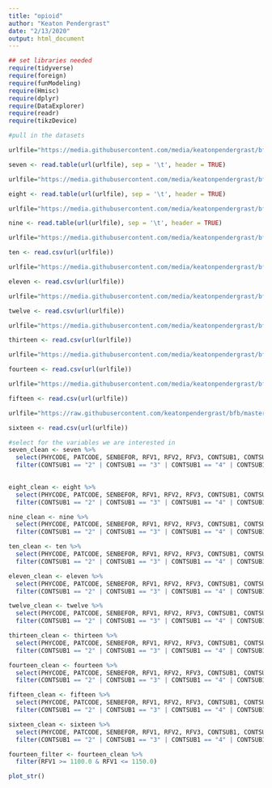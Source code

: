 ```yaml
---
title: "opioid"
author: "Keaton Pendergrast"
date: "2/13/2020"
output: html_document
---
```


```r
## set libraries needed
require(tidyverse)
require(foreign)
require(funModeling)
require(Hmisc)
require(dplyr)
require(DataExplorer)
require(readr)
require(tikzDevice)
```

```r
#pull in the datasets

urlfile="https://media.githubusercontent.com/media/keatonpendergrast/bfb/master/2007.tsv"

seven <- read.table(url(urlfile), sep = '\t', header = TRUE)

urlfile="https://media.githubusercontent.com/media/keatonpendergrast/bfb/master/2008.tsv"

eight <- read.table(url(urlfile), sep = '\t', header = TRUE)

urlfile="https://media.githubusercontent.com/media/keatonpendergrast/bfb/master/2009.tsv"

nine <- read.table(url(urlfile), sep = '\t', header = TRUE)

urlfile="https://media.githubusercontent.com/media/keatonpendergrast/bfb/master/2010.csv"

ten <- read.csv(url(urlfile))

urlfile="https://media.githubusercontent.com/media/keatonpendergrast/bfb/master/2011.csv"

eleven <- read.csv(url(urlfile))

urlfile="https://media.githubusercontent.com/media/keatonpendergrast/bfb/master/2012.csv"

twelve <- read.csv(url(urlfile))

urlfile="https://media.githubusercontent.com/media/keatonpendergrast/bfb/master/2013.csv"

thirteen <- read.csv(url(urlfile))

urlfile="https://media.githubusercontent.com/media/keatonpendergrast/bfb/master/2014.csv"

fourteen <- read.csv(url(urlfile))

urlfile="https://media.githubusercontent.com/media/keatonpendergrast/bfb/master/2015.csv"

fifteen <- read.csv(url(urlfile))

urlfile="https://raw.githubusercontent.com/keatonpendergrast/bfb/master/2016.csv"

sixteen <- read.csv(url(urlfile))
```

```r
#select for the variables we are interested in
seven_clean <- seven %>%
  select(PHYCODE, PATCODE, SENBEFOR, RFV1, RFV2, RFV3, CONTSUB1, CONTSUB2, CONTSUB3, CONTSUB4, CONTSUB5, CONTSUB6, CONTSUB7, CONTSUB8, MED1, MED2, MED3, MED4, MED5, MED6, MED7, MED8, NCMED1, NCMED2, NCMED3, NCMED4, NCMED5, NCMED6, NCMED7, NCMED8) %>%
  filter(CONTSUB1 == "2" | CONTSUB1 == "3" | CONTSUB1 == "4" | CONTSUB1 == "5" | CONTSUB1 == "8" | CONTSUB2 == "2" | CONTSUB2 == "3" | CONTSUB2 == "4" | CONTSUB2 == "5" | CONTSUB2 == "8" | CONTSUB3 == "2" | CONTSUB3 == "3" | CONTSUB3 == "4" | CONTSUB3 == "5" | CONTSUB3 == "8" | CONTSUB4 == "2" | CONTSUB4 == "3" | CONTSUB4 == "4" | CONTSUB4 == "5" | CONTSUB4 == "8" | CONTSUB5 == "2" | CONTSUB5 == "3" | CONTSUB5 == "4" | CONTSUB5 == "5" | CONTSUB5 == "8" | CONTSUB6 == "2" | CONTSUB6 == "3" | CONTSUB6 == "4" | CONTSUB6 == "5" | CONTSUB6 == "8" | CONTSUB7 == "2" | CONTSUB7 == "3" | CONTSUB7 == "4" | CONTSUB7 == "5" | CONTSUB7 == "8" | CONTSUB8 == "2" | CONTSUB8 == "3" | CONTSUB8 == "4" | CONTSUB8 == "5" | CONTSUB8 == "8")
  

eight_clean <- eight %>%
  select(PHYCODE, PATCODE, SENBEFOR, RFV1, RFV2, RFV3, CONTSUB1, CONTSUB2, CONTSUB3, CONTSUB4, CONTSUB5, CONTSUB6, CONTSUB7, CONTSUB8, MED1, MED2, MED3, MED4, MED5, MED6, MED7, MED8, NCMED1, NCMED2, NCMED3, NCMED4, NCMED5, NCMED6, NCMED7, NCMED8) %>%
  filter(CONTSUB1 == "2" | CONTSUB1 == "3" | CONTSUB1 == "4" | CONTSUB1 == "5" | CONTSUB1 == "8" | CONTSUB2 == "2" | CONTSUB2 == "3" | CONTSUB2 == "4" | CONTSUB2 == "5" | CONTSUB2 == "8" | CONTSUB3 == "2" | CONTSUB3 == "3" | CONTSUB3 == "4" | CONTSUB3 == "5" | CONTSUB3 == "8" | CONTSUB4 == "2" | CONTSUB4 == "3" | CONTSUB4 == "4" | CONTSUB4 == "5" | CONTSUB4 == "8" | CONTSUB5 == "2" | CONTSUB5 == "3" | CONTSUB5 == "4" | CONTSUB5 == "5" | CONTSUB5 == "8" | CONTSUB6 == "2" | CONTSUB6 == "3" | CONTSUB6 == "4" | CONTSUB6 == "5" | CONTSUB6 == "8" | CONTSUB7 == "2" | CONTSUB7 == "3" | CONTSUB7 == "4" | CONTSUB7 == "5" | CONTSUB7 == "8" | CONTSUB8 == "2" | CONTSUB8 == "3" | CONTSUB8 == "4" | CONTSUB8 == "5" | CONTSUB8 == "8")

nine_clean <- nine %>%
  select(PHYCODE, PATCODE, SENBEFOR, RFV1, RFV2, RFV3, CONTSUB1, CONTSUB2, CONTSUB3, CONTSUB4, CONTSUB5, CONTSUB6, CONTSUB7, CONTSUB8, MED1, MED2, MED3, MED4, MED5, MED6, MED7, MED8, NCMED1, NCMED2, NCMED3, NCMED4, NCMED5, NCMED6, NCMED7, NCMED8) %>%
  filter(CONTSUB1 == "2" | CONTSUB1 == "3" | CONTSUB1 == "4" | CONTSUB1 == "5" | CONTSUB1 == "8" | CONTSUB2 == "2" | CONTSUB2 == "3" | CONTSUB2 == "4" | CONTSUB2 == "5" | CONTSUB2 == "8" | CONTSUB3 == "2" | CONTSUB3 == "3" | CONTSUB3 == "4" | CONTSUB3 == "5" | CONTSUB3 == "8" | CONTSUB4 == "2" | CONTSUB4 == "3" | CONTSUB4 == "4" | CONTSUB4 == "5" | CONTSUB4 == "8" | CONTSUB5 == "2" | CONTSUB5 == "3" | CONTSUB5 == "4" | CONTSUB5 == "5" | CONTSUB5 == "8" | CONTSUB6 == "2" | CONTSUB6 == "3" | CONTSUB6 == "4" | CONTSUB6 == "5" | CONTSUB6 == "8" | CONTSUB7 == "2" | CONTSUB7 == "3" | CONTSUB7 == "4" | CONTSUB7 == "5" | CONTSUB7 == "8" | CONTSUB8 == "2" | CONTSUB8 == "3" | CONTSUB8 == "4" | CONTSUB8 == "5" | CONTSUB8 == "8")

ten_clean <- ten %>%
  select(PHYCODE, PATCODE, SENBEFOR, RFV1, RFV2, RFV3, CONTSUB1, CONTSUB2, CONTSUB3, CONTSUB4, CONTSUB5, CONTSUB6, CONTSUB7, CONTSUB8, MED1, MED2, MED3, MED4, MED5, MED6, MED7, MED8, NCMED1, NCMED2, NCMED3, NCMED4, NCMED5, NCMED6, NCMED7, NCMED8) %>%
  filter(CONTSUB1 == "2" | CONTSUB1 == "3" | CONTSUB1 == "4" | CONTSUB1 == "5" | CONTSUB1 == "8" | CONTSUB2 == "2" | CONTSUB2 == "3" | CONTSUB2 == "4" | CONTSUB2 == "5" | CONTSUB2 == "8" | CONTSUB3 == "2" | CONTSUB3 == "3" | CONTSUB3 == "4" | CONTSUB3 == "5" | CONTSUB3 == "8" | CONTSUB4 == "2" | CONTSUB4 == "3" | CONTSUB4 == "4" | CONTSUB4 == "5" | CONTSUB4 == "8" | CONTSUB5 == "2" | CONTSUB5 == "3" | CONTSUB5 == "4" | CONTSUB5 == "5" | CONTSUB5 == "8" | CONTSUB6 == "2" | CONTSUB6 == "3" | CONTSUB6 == "4" | CONTSUB6 == "5" | CONTSUB6 == "8" | CONTSUB7 == "2" | CONTSUB7 == "3" | CONTSUB7 == "4" | CONTSUB7 == "5" | CONTSUB7 == "8" | CONTSUB8 == "2" | CONTSUB8 == "3" | CONTSUB8 == "4" | CONTSUB8 == "5" | CONTSUB8 == "8")

eleven_clean <- eleven %>%
  select(PHYCODE, PATCODE, SENBEFOR, RFV1, RFV2, RFV3, CONTSUB1, CONTSUB2, CONTSUB3, CONTSUB4, CONTSUB5, CONTSUB6, CONTSUB7, CONTSUB8, MED1, MED2, MED3, MED4, MED5, MED6, MED7, MED8, NCMED1, NCMED2, NCMED3, NCMED4, NCMED5, NCMED6, NCMED7, NCMED8) %>%
  filter(CONTSUB1 == "2" | CONTSUB1 == "3" | CONTSUB1 == "4" | CONTSUB1 == "5" | CONTSUB1 == "8" | CONTSUB2 == "2" | CONTSUB2 == "3" | CONTSUB2 == "4" | CONTSUB2 == "5" | CONTSUB2 == "8" | CONTSUB3 == "2" | CONTSUB3 == "3" | CONTSUB3 == "4" | CONTSUB3 == "5" | CONTSUB3 == "8" | CONTSUB4 == "2" | CONTSUB4 == "3" | CONTSUB4 == "4" | CONTSUB4 == "5" | CONTSUB4 == "8" | CONTSUB5 == "2" | CONTSUB5 == "3" | CONTSUB5 == "4" | CONTSUB5 == "5" | CONTSUB5 == "8" | CONTSUB6 == "2" | CONTSUB6 == "3" | CONTSUB6 == "4" | CONTSUB6 == "5" | CONTSUB6 == "8" | CONTSUB7 == "2" | CONTSUB7 == "3" | CONTSUB7 == "4" | CONTSUB7 == "5" | CONTSUB7 == "8" | CONTSUB8 == "2" | CONTSUB8 == "3" | CONTSUB8 == "4" | CONTSUB8 == "5" | CONTSUB8 == "8")

twelve_clean <- twelve %>%
  select(PHYCODE, PATCODE, SENBEFOR, RFV1, RFV2, RFV3, CONTSUB1, CONTSUB2, CONTSUB3, CONTSUB4, CONTSUB5, CONTSUB6, CONTSUB7, CONTSUB8, MED1, MED2, MED3, MED4, MED5, MED6, MED7, MED8, NCMED1, NCMED2, NCMED3, NCMED4, NCMED5, NCMED6, NCMED7, NCMED8) %>%
  filter(CONTSUB1 == "2" | CONTSUB1 == "3" | CONTSUB1 == "4" | CONTSUB1 == "5" | CONTSUB1 == "8" | CONTSUB2 == "2" | CONTSUB2 == "3" | CONTSUB2 == "4" | CONTSUB2 == "5" | CONTSUB2 == "8" | CONTSUB3 == "2" | CONTSUB3 == "3" | CONTSUB3 == "4" | CONTSUB3 == "5" | CONTSUB3 == "8" | CONTSUB4 == "2" | CONTSUB4 == "3" | CONTSUB4 == "4" | CONTSUB4 == "5" | CONTSUB4 == "8" | CONTSUB5 == "2" | CONTSUB5 == "3" | CONTSUB5 == "4" | CONTSUB5 == "5" | CONTSUB5 == "8" | CONTSUB6 == "2" | CONTSUB6 == "3" | CONTSUB6 == "4" | CONTSUB6 == "5" | CONTSUB6 == "8" | CONTSUB7 == "2" | CONTSUB7 == "3" | CONTSUB7 == "4" | CONTSUB7 == "5" | CONTSUB7 == "8" | CONTSUB8 == "2" | CONTSUB8 == "3" | CONTSUB8 == "4" | CONTSUB8 == "5" | CONTSUB8 == "8")

thirteen_clean <- thirteen %>%
  select(PHYCODE, PATCODE, SENBEFOR, RFV1, RFV2, RFV3, CONTSUB1, CONTSUB2, CONTSUB3, CONTSUB4, CONTSUB5, CONTSUB6, CONTSUB7, CONTSUB8, MED1, MED2, MED3, MED4, MED5, MED6, MED7, MED8, NCMED1, NCMED2, NCMED3, NCMED4, NCMED5, NCMED6, NCMED7, NCMED8) %>%
  filter(CONTSUB1 == "2" | CONTSUB1 == "3" | CONTSUB1 == "4" | CONTSUB1 == "5" | CONTSUB1 == "8" | CONTSUB2 == "2" | CONTSUB2 == "3" | CONTSUB2 == "4" | CONTSUB2 == "5" | CONTSUB2 == "8" | CONTSUB3 == "2" | CONTSUB3 == "3" | CONTSUB3 == "4" | CONTSUB3 == "5" | CONTSUB3 == "8" | CONTSUB4 == "2" | CONTSUB4 == "3" | CONTSUB4 == "4" | CONTSUB4 == "5" | CONTSUB4 == "8" | CONTSUB5 == "2" | CONTSUB5 == "3" | CONTSUB5 == "4" | CONTSUB5 == "5" | CONTSUB5 == "8" | CONTSUB6 == "2" | CONTSUB6 == "3" | CONTSUB6 == "4" | CONTSUB6 == "5" | CONTSUB6 == "8" | CONTSUB7 == "2" | CONTSUB7 == "3" | CONTSUB7 == "4" | CONTSUB7 == "5" | CONTSUB7 == "8" | CONTSUB8 == "2" | CONTSUB8 == "3" | CONTSUB8 == "4" | CONTSUB8 == "5" | CONTSUB8 == "8")

fourteen_clean <- fourteen %>%
  select(PHYCODE, PATCODE, SENBEFOR, RFV1, RFV2, RFV3, CONTSUB1, CONTSUB2, CONTSUB3, CONTSUB4, CONTSUB5, CONTSUB6, CONTSUB7, CONTSUB8, MED1, MED2, MED3, MED4, MED5, MED6, MED7, MED8, NCMED1, NCMED2, NCMED3, NCMED4, NCMED5, NCMED6, NCMED7, NCMED8) %>%
  filter(CONTSUB1 == "2" | CONTSUB1 == "3" | CONTSUB1 == "4" | CONTSUB1 == "5" | CONTSUB1 == "8" | CONTSUB2 == "2" | CONTSUB2 == "3" | CONTSUB2 == "4" | CONTSUB2 == "5" | CONTSUB2 == "8" | CONTSUB3 == "2" | CONTSUB3 == "3" | CONTSUB3 == "4" | CONTSUB3 == "5" | CONTSUB3 == "8" | CONTSUB4 == "2" | CONTSUB4 == "3" | CONTSUB4 == "4" | CONTSUB4 == "5" | CONTSUB4 == "8" | CONTSUB5 == "2" | CONTSUB5 == "3" | CONTSUB5 == "4" | CONTSUB5 == "5" | CONTSUB5 == "8" | CONTSUB6 == "2" | CONTSUB6 == "3" | CONTSUB6 == "4" | CONTSUB6 == "5" | CONTSUB6 == "8" | CONTSUB7 == "2" | CONTSUB7 == "3" | CONTSUB7 == "4" | CONTSUB7 == "5" | CONTSUB7 == "8" | CONTSUB8 == "2" | CONTSUB8 == "3" | CONTSUB8 == "4" | CONTSUB8 == "5" | CONTSUB8 == "8")

fifteen_clean <- fifteen %>%
  select(PHYCODE, PATCODE, SENBEFOR, RFV1, RFV2, RFV3, CONTSUB1, CONTSUB2, CONTSUB3, CONTSUB4, CONTSUB5, CONTSUB6, CONTSUB7, CONTSUB8, MED1, MED2, MED3, MED4, MED5, MED6, MED7, MED8, NCMED1, NCMED2, NCMED3, NCMED4, NCMED5, NCMED6, NCMED7, NCMED8) %>%
  filter(CONTSUB1 == "2" | CONTSUB1 == "3" | CONTSUB1 == "4" | CONTSUB1 == "5" | CONTSUB1 == "8" | CONTSUB2 == "2" | CONTSUB2 == "3" | CONTSUB2 == "4" | CONTSUB2 == "5" | CONTSUB2 == "8" | CONTSUB3 == "2" | CONTSUB3 == "3" | CONTSUB3 == "4" | CONTSUB3 == "5" | CONTSUB3 == "8" | CONTSUB4 == "2" | CONTSUB4 == "3" | CONTSUB4 == "4" | CONTSUB4 == "5" | CONTSUB4 == "8" | CONTSUB5 == "2" | CONTSUB5 == "3" | CONTSUB5 == "4" | CONTSUB5 == "5" | CONTSUB5 == "8" | CONTSUB6 == "2" | CONTSUB6 == "3" | CONTSUB6 == "4" | CONTSUB6 == "5" | CONTSUB6 == "8" | CONTSUB7 == "2" | CONTSUB7 == "3" | CONTSUB7 == "4" | CONTSUB7 == "5" | CONTSUB7 == "8" | CONTSUB8 == "2" | CONTSUB8 == "3" | CONTSUB8 == "4" | CONTSUB8 == "5" | CONTSUB8 == "8")

sixteen_clean <- sixteen %>%
  select(PHYCODE, PATCODE, SENBEFOR, RFV1, RFV2, RFV3, CONTSUB1, CONTSUB2, CONTSUB3, CONTSUB4, CONTSUB5, CONTSUB6, CONTSUB7, CONTSUB8, MED1, MED2, MED3, MED4, MED5, MED6, MED7, MED8, NCMED1, NCMED2, NCMED3, NCMED4, NCMED5, NCMED6, NCMED7, NCMED8) %>%
  filter(CONTSUB1 == "2" | CONTSUB1 == "3" | CONTSUB1 == "4" | CONTSUB1 == "5" | CONTSUB1 == "8" | CONTSUB2 == "2" | CONTSUB2 == "3" | CONTSUB2 == "4" | CONTSUB2 == "5" | CONTSUB2 == "8" | CONTSUB3 == "2" | CONTSUB3 == "3" | CONTSUB3 == "4" | CONTSUB3 == "5" | CONTSUB3 == "8" | CONTSUB4 == "2" | CONTSUB4 == "3" | CONTSUB4 == "4" | CONTSUB4 == "5" | CONTSUB4 == "8" | CONTSUB5 == "2" | CONTSUB5 == "3" | CONTSUB5 == "4" | CONTSUB5 == "5" | CONTSUB5 == "8" | CONTSUB6 == "2" | CONTSUB6 == "3" | CONTSUB6 == "4" | CONTSUB6 == "5" | CONTSUB6 == "8" | CONTSUB7 == "2" | CONTSUB7 == "3" | CONTSUB7 == "4" | CONTSUB7 == "5" | CONTSUB7 == "8" | CONTSUB8 == "2" | CONTSUB8 == "3" | CONTSUB8 == "4" | CONTSUB8 == "5" | CONTSUB8 == "8")

```

```r
fourteen_filter <- fourteen_clean %>%
  filter(RFV1 >= 1100.0 & RFV1 <= 1150.0)
```

```r
plot_str()
```